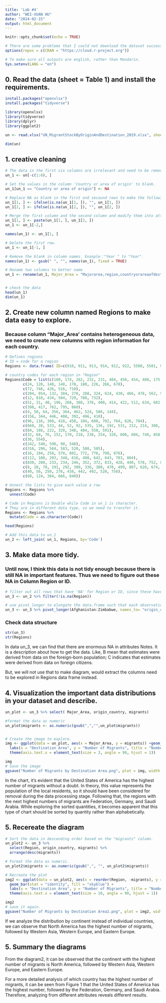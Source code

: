 ```yaml
---
title: 'Lab #4'
author: "WEI-XUAN HU"
date: "2024-02-15"
output: html_document
---
```


```r
knitr::opts_chunk$set(echo = TRUE)

# There are some problems that I could not download the dataset successfully. Thus, we need to add this command.
options(repos = c(CRAN = "https://cloud.r-project.org"))

# To make sure all outputs are english, rather than Mandarin.
Sys.setenv(LANG = "en")
```

## 0. Read the data (sheet = Table 1) and install the requirements.

```r
install.packages("openxlsx")
install.packages("tidyverse")

library(openxlsx)
library(tidyverse)
library(dplyr)
library(ggplot2)

un <- read.xlsx("UN_MigrantStockByOriginAndDestination_2019.xlsx", sheet = "Table 1")

dim(un)
```

## 1. creative cleaning

```r
# The data in the first six columns are irrelevant and need to be removed.
un_1 <- un[-c(1:6), ]

# Set the values in the column 'Country or area of origin' to blank. 
un_1[un_1 == "Country or area of origin"] <- NA

# Replace NA as blank in the first and secound rows to make the following merge successful.
un_1[1, ] <- ifelse(is.na(un_1[1, ]), "", un_1[1, ])
un_1[2, ] <- ifelse(is.na(un_1[2, ]), "", un_1[2, ])

# Merge the first column and the second column and modify them into attribute fields.
un_1[1, ] <- paste(un_1[1, ], un_1[2, ])
un_1 <- un_1[-2,]

names(un_1) <- un_1[1, ]

# Delete the first row.
un_1 <- un_1[-1, ]

# Remove the blank in column names. Exanple："Year " to "Year". 
names(un_1) <- gsub(" ", "", names(un_1), fixed = TRUE)

# Rename two columns to better name
un_1 <- rename(un_1, Major_Area = "Majorarea,region,countryorareaofdestination")


# check the data
head(un_1)
dim(un_1)
```
## 2. Create new column named Regions to make data easy to explore.

### Because column "Major_Area’ contains heterogeneous data, we need to create new columns with region information for each country.

```r
# Defines regions
# ID = code for a region
Regions <- data.frame( ID=c(910, 911, 913, 914, 912, 922, 5500, 5501, 906, 920, 915, 916, 931, 927, 928, 954, 957, 923, 924, 925, 926, 918), Region = c("E_Africa", "Mid_Africa", "S_Africa", "W_Africa", "N_Africa", "W_Asia", "C_Asia", "S_Asia", "E_Asia", "SE_Asia", "Caribbean", "C_America", "S_America", "Australia_NZ", "Melanesia", "Micronesia", "Polynesia", "E_Europe", "N_Europe", "S_Europe", "W_Europe", "N_America")) 

# country codes for each region in "Region"
Regions$Code = list(c(108, 174, 262, 232, 231, 404, 450, 454, 480, 175, 508, 638, 646, 690, 706, 728, 800, 834, 894, 716),
        c(24, 120, 140, 148, 178, 180, 226, 266, 678), 
        c(72, 748, 426, 516, 710), 
        c(204, 854, 132, 384, 270, 288, 324, 624, 430, 466, 478, 562, 566, 654, 686, 694, 768), 
        c(12, 818, 434, 504, 729, 788, 732), 
        c(51, 31, 48, 196, 268, 368, 376, 400, 414, 422, 512, 634, 682, 275, 760, 792, 784, 887), 
        c(398, 417, 762, 795, 860), 
        c(4, 50, 64, 356, 364, 462, 524, 586, 144), 
        c(156, 344, 446, 408, 392, 496, 410), 
        c(96, 116, 360, 418, 458, 104, 608, 702, 764, 626, 704), 
        c(660, 28, 533, 44, 52, 92, 535, 136, 192, 531, 212, 214, 308, 312, 332, 388, 474, 500, 630, 659, 662, 670, 534, 780, 796, 850), 
        c(84, 188, 222, 320, 340, 484, 558, 591), 
        c(32, 68, 76, 152, 170, 218, 238, 254, 328, 600, 604, 740, 858, 862), 
        c(36, 554), 
        c(242, 540, 598, 90, 548), 
        c(316, 296, 584, 583, 520, 580, 585), 
        c(16, 184, 258, 570, 882, 772, 776, 798, 876), 
        c(112, 100, 203, 348, 616, 498, 642, 643, 703, 804), 
        c(830, 208, 233, 234, 246, 352, 372, 833, 428, 440, 578, 752, 826), 
        c(8, 20, 70, 191, 292, 300, 336, 380, 470, 499, 807, 620, 674, 688, 705, 724),
        c(40, 56, 250, 276, 438, 442, 492, 528, 756), 
        c(60, 124, 304, 666, 840)) 

# Unnest the lists to give each value a row
Regions <- Regions %>% 
  unnest(Code)

# Code in Regions is Double while Code in un_1 is character.
# They are in different data type, so we need to transfer it.
Regions <- Regions %>% 
  mutate(Code = as.character(Code))

head(Regions)

# Add this data to un_1
un_2 <- left_join( un_1, Regions, by='Code')

```
## 3. Make data more tidy.

### Until now, I think this data is not tidy enough because there is still NA in important features. Thus we need to figure out these NA in Column Region or ID.

```r
# filter out all rows that have 'NA' for Region or ID, since these have no match to the countries that we are interested in plotting
un_3 <- un_2 %>% filter(!is.na(Region))

# use pivot_longer to elongate the data.frame such that each observation for an origin country has a row entry with each destination. Then, since we just want to plot countries, use filter() toremove rows without a matched region code
un_3 <- un_3 %>% pivot_longer(Afghanistan:Zimbabwe, names_to= "origin_country", values_to= "migrants" ) %>% filter( !is.na(migrants) & migrants!='')
```

### Check data structure
```r
str(un_3)
str(Regions)

```
In data un_3, we can find that there are enormous NA in attributes Notes.
It is a description about how to get the data. Like, B mean that estimates were derived from data on the foreign-born population; C indicates that estimates were derived from data on foreign citizens.

But, we will not use that to make diagram, would extract the columns need to be explored in Regions data frame instead.


## 4. Visualization the important data distributions in your dataset and describe.

```r
un_plot <- un_3 %>% select( Major_Area, origin_country, migrants) 

#format the data as numeric
un_plot$migrants <- as.numeric(gsub(",","",un_plot$migrants))


# Create the image to explore.
img <- ggplot(data = un_plot, aes(x = Major_Area, y = migrants)) +geom_bar(stat = "identity", fill = "skyblue") +
  labs(x = "Destination Area", y = "Number of Migrants", title = "Number of Migrants by Destination Area") +
  theme(axis.text.x = element_text(size = 3, angle = 90, hjust = 1)) 

img
# Save the image
ggsave("Number of Migrants by Destination Area.png", plot = img, width = 10, height = 6, dpi = 300)
```

In the chart, it's evident that the United States of America has the highest number of migrants without a doubt. In theory, this value represents the population of the local residents, so it should have been considered for removal during the data processing stage. 
Following that, the regions with the next highest numbers of migrants are Federation, Germany, and Saudi Arabia. While exploring the sorted quantities, it becomes apparent that this type of chart should be sorted by quantity rather than alphabetically.

## 5. Recereate the diagram

```r
# Sort the data in descending order based on the "migrants" column.
un_plot2 <- un_3 %>% 
  select(Region, origin_country, migrants) %>%
  arrange(desc(migrants))

# Format the data as numeric.
un_plot2$migrants <- as.numeric(gsub(",", "", un_plot2$migrants))

# Recreate the plot
img2 <- ggplot(data = un_plot2, aes(x = reorder(Region, -migrants), y = migrants)) +
  geom_bar(stat = "identity", fill = "skyblue") +
  labs(x = "Destination Area", y = "Number of Migrants", title = "Number of Migrants by Destination Area2") +
  theme(axis.text.x = element_text(size = 10, angle = 90, hjust = 1)) 

img2
# save it again.
ggsave("Number of Migrants by Destination Area2.png", plot = img2, width = 10, height = 6, dpi = 300)

```

If we analyze the distribution by continent instead of individual countries, we can observe that North America has the highest number of migrants, followed by Western Asia, Western Europe, and Eastern Europe.


## 5. Summary the diagrams

From the diagram2, it can be observed that the continent with the highest number of migrants is North America, followed by Western Asia, Western Europe, and Eastern Europe. 

For a more detailed analysis of which country has the highest number of migrants, it can be seen from Figure 1 that the United States of America has the highest number, followed by the Federation, Germany, and Saudi Arabia. Therefore, analyzing from different attributes reveals different results.
















